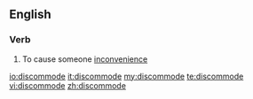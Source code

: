 ==English==

===Verb===
{{en-verb|discommod|ing}}

#{{transitive}} To cause someone [[inconvenience]]

[[io:discommode]]
[[it:discommode]]
[[my:discommode]]
[[te:discommode]]
[[vi:discommode]]
[[zh:discommode]]